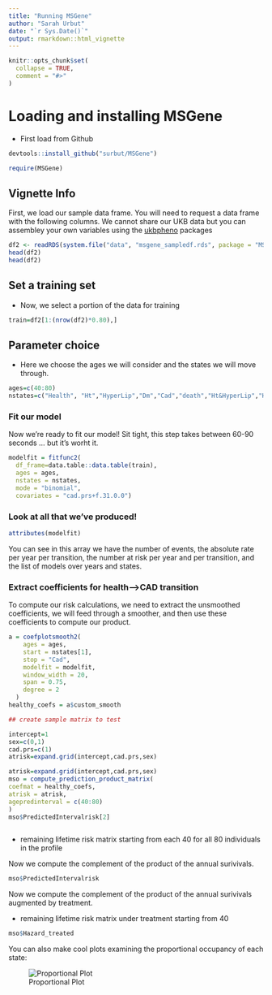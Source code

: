 ```yaml
---
title: "Running MSGene"
author: "Sarah Urbut"
date: "`r Sys.Date()`"
output: rmarkdown::html_vignette
---
```


```r
knitr::opts_chunk$set(
  collapse = TRUE,
  comment = "#>"
)
```


# Loading and installing MSGene

* First load from Github
```r
devtools::install_github("surbut/MSGene")
```

```r
require(MSGene)
```

## Vignette Info

First, we load our sample data frame. You will need to request a data frame with the following columns. We cannot share our UKB data but you can assembley your own variables using the [ukbpheno](https://github.com/niekverw/ukbpheno/blob/master/inst/extdata/definitions_cardiometabolic_traits.tsv) packages


```r
df2 <- readRDS(system.file("data", "msgene_sampledf.rds", package = "MSGene"))
head(df2)
head(df2)
```

## Set a training set

* Now, we select a portion of the data for training
```r
train=df2[1:(nrow(df2)*0.80),]
```

## Parameter choice

* Here we choose the ages we will consider and the states we will move through.

```r
ages=c(40:80)
nstates=c("Health", "Ht","HyperLip","Dm","Cad","death","Ht&HyperLip","HyperLip&Dm","Ht&Dm","Ht&HyperLip&Dm")
```

### Fit our model

Now we're ready to fit our model! Sit tight, this step takes between 60-90 seconds  ... but it's worht it.

```r

modelfit = fitfunc2(
  df_frame=data.table::data.table(train),
  ages = ages,
  nstates = nstates,
  mode = "binomial",
  covariates = "cad.prs+f.31.0.0")
```

### Look at all that we've produced! 

```r
attributes(modelfit)
```

You can see in this array we have the number of events, the absolute rate per year per transition, the number at risk per year and per transition, and the list of models over years and states.

### Extract coefficients for health-->CAD transition

To compute our risk calculations, we need to extract the unsmoothed coefficients, we will feed through a smoother, and then use these coefficients to compute our product.

```r
a = coefplotsmooth2(
    ages = ages,
    start = nstates[1],
    stop = "Cad",
    modelfit = modelfit,
    window_width = 20,
    span = 0.75,
    degree = 2
  )
healthy_coefs = a$custom_smooth
```

```r
## create sample matrix to test

intercept=1
sex=c(0,1)
cad.prs=c(1)
atrisk=expand.grid(intercept,cad.prs,sex) 

atrisk=expand.grid(intercept,cad.prs,sex) 
mso = compute_prediction_product_matrix(
coefmat = healthy_coefs,
atrisk = atrisk,
agepredinterval = c(40:80)
)
mso$PredictedIntervalrisk[2]



```

* remaining lifetime risk matrix starting from each 40 for all 80 individuals in the profile

Now we compute the complement of the product of the annual surivivals.


```r
mso$PredictedIntervalrisk
```

Now we compute the complement of the product of the annual surivivals augmented by treatment.

* remaining lifetime risk matrix under treatment starting from 40

```r
mso$Hazard_treated
```

You can also make cool plots examining the proportional occupancy of each state:



![Proportional Plot](data/proportionaloccupancy.png)
